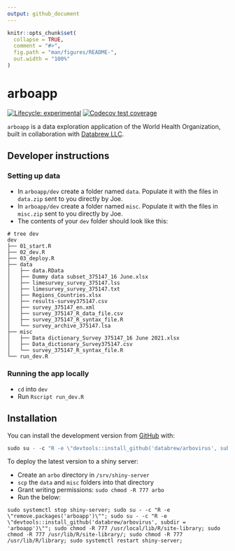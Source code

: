 ```yaml
---
output: github_document
---
```


<!-- README.md is generated from README.Rmd. Please edit that file -->

```r
knitr::opts_chunk$set(
  collapse = TRUE,
  comment = "#>",
  fig.path = "man/figures/README-",
  out.width = "100%"
)
```

# arboapp

<!-- badges: start -->
[![Lifecycle: experimental](https://img.shields.io/badge/lifecycle-experimental-orange.svg)](https://lifecycle.r-lib.org/articles/stages.html#experimental)
[![Codecov test coverage](https://codecov.io/gh/databrew/arbovirus/branch/main/graph/badge.svg)](https://codecov.io/gh/databrew/arbovirus?branch=main)
<!-- badges: end -->

`arboapp` is a data exploration application of the World Health Organization, built in collaboration with [Databrew LLC](https://databrew.cc).

## Developer instructions

### Setting up data

- In `arboapp/dev` create a folder named `data`. Populate it with the files in `data.zip` sent to you directly by Joe.
- In `arboapp/dev` create a folder named `misc`. Populate it with the files in `misc.zip` sent to you directly by Joe.
- The contents of your `dev` folder should look like this:

```
# tree dev
dev
├── 01_start.R
├── 02_dev.R
├── 03_deploy.R
├── data
│   ├── data.RData
│   ├── Dummy data subset_375147_16 June.xlsx
│   ├── limesurvey_survey_375147.lss
│   ├── limesurvey_survey_375147.txt
│   ├── Regions_Countries.xlsx
│   ├── results-survey375147.csv
│   ├── survey_375147_en.xml
│   ├── survey_375147_R_data_file.csv
│   ├── survey_375147_R_syntax_file.R
│   └── survey_archive_375147.lsa
├── misc
│   ├── Data dictionary_Survey 375147_16 June 2021.xlsx
│   ├── Data_dictionary_Survey375147.csv
│   └── survey_375147_R_syntax_file.R
└── run_dev.R
```

### Running the app locally

- `cd` into `dev`  
- Run `Rscript run_dev.R`  


## Installation

You can install the development version from [GitHub](https://github.com/) with:

``` r
sudo su - -c "R -e \"devtools::install_github('databrew/arbovirus', subdir = 'arboapp')\"";
```

To deploy the latest version to a shiny server:

- Create an `arbo` directory in `/srv/shiny-server`
- `scp` the `data` and `misc` folders into that directory
- Grant writing permissions: `sudo chmod -R 777 arbo`
- Run the below:

```
sudo systemctl stop shiny-server; sudo su - -c "R -e \"remove.packages('arboapp')\""; sudo su - -c "R -e \"devtools::install_github('databrew/arbovirus', subdir = 'arboapp')\""; sudo chmod -R 777 /usr/local/lib/R/site-library; sudo chmod -R 777 /usr/lib/R/site-library/; sudo chmod -R 777 /usr/lib/R/library; sudo systemctl restart shiny-server;

```
